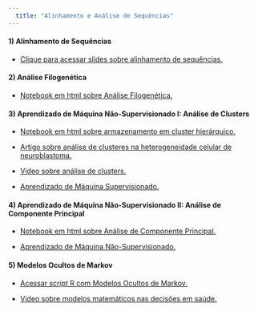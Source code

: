 ```yaml
---
  title: "Alinhamento e Análise de Sequências"
---
```


#### 1) Alinhamento de Sequências

* [Clique para acessar slides sobre alinhamento de sequências.](htmls/02-02-sequence-alignments-04-01-2025.html)

#### 2) Análise Filogenética

* [Notebook em html sobre Análise Filogenética.](htmls/07-Phylogenetic-Analyisis_0.html)

#### 3) Aprendizado de Máquina Não-Supervisionado I: Análise de Clusters

* [Notebook em html sobre armazenamento em cluster hierárquico.](htmls/06-Hierarchical-Clustering.html)

* [Artigo sobre análise de clusteres na heterogeneidade celular de neuroblastoma.](pdfs/van_Groningen_2017.pdf)

* [Vídeo sobre análise de clusters.](https://www.youtube.com/watch?v=7xHsRkOdVwo)

* [Aprendizado de Máquina Supervisionado.](https://www.ibm.com/br-pt/topics/supervised-learning)

#### 4) Aprendizado de Máquina Não-Supervisionado II: Análise de Componente Principal

* [Notebook em html sobre Análise de Componente Principal.](htmls/06-PCA.html)

* [Aprendizado de Máquina Não-Supervisionado.](https://www.ibm.com/br-pt/topics/unsupervised-learning)

#### 5) Modelos Ocultos de Markov

* [Acessar *script* R com Modelos Ocultos de Markov.](htmls/hmm.html)

* [Vídeo sobre modelos matemáticos nas decisões em saúde.](https://www.youtube.com/watch?v=6CYZjLJPK1A)